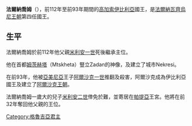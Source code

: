 '''法爾納喬姆'''（{{bd|||前93年|catIdx=F}}），前112年至前93年期間的[[高加索伊比利亞王國|高加索伊比利亞]]國王，是[[法爾納瓦齊烏尼王朝|法爾納瓦齊烏尼王朝]]第四任國王。

== 生平 ==
法爾納喬姆於前112年他父親[[米利安一世|米利安一世]]死後繼承主位。

他在首都[[姆茨赫塔|姆茨赫塔]]（Mtskheta）豎立Zadan的神像，及建立了城市Nekresi。

在前93年，他被[[亞美尼亞|亞美尼亞]]王子[[阿爾沙克一世_(東伊比利亞)|阿爾沙克一世]]推翻及殺害，阿爾沙克成為伊比利亞國王及建立了[[阿爾沙克王朝_(東伊比利亞)|阿爾沙克王朝]]。

法爾納喬姆一歲大的兒子[[米利安二世|米利安二世]]倖免於難，並寄居在[[帕提亞|帕提亞]]王宮。他將在前32年奪回他父親的王位。

{{start box}}
{{s-before|[[米利安一世|米利安一世]]}}
{{s-title|[[格魯吉亞君主列表|格魯吉亞君主]]|前112年－前93年}}
{{s-after|[[阿爾沙克一世_(東伊比利亞)|阿爾沙克一世]]}}
{{end box}}

[[Category:格魯吉亞君主|Category:格魯吉亞君主]]